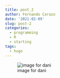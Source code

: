```yaml
---
title: post_2
author: Fernando Carazo
date: '2021-02-09'
slug: post-2
categories:
  - programming
  - R
  - starting
tags:
  - hugo
---
```



![image for dani](/post/2021-02-09-post-2.en_files/img_1.jpg)